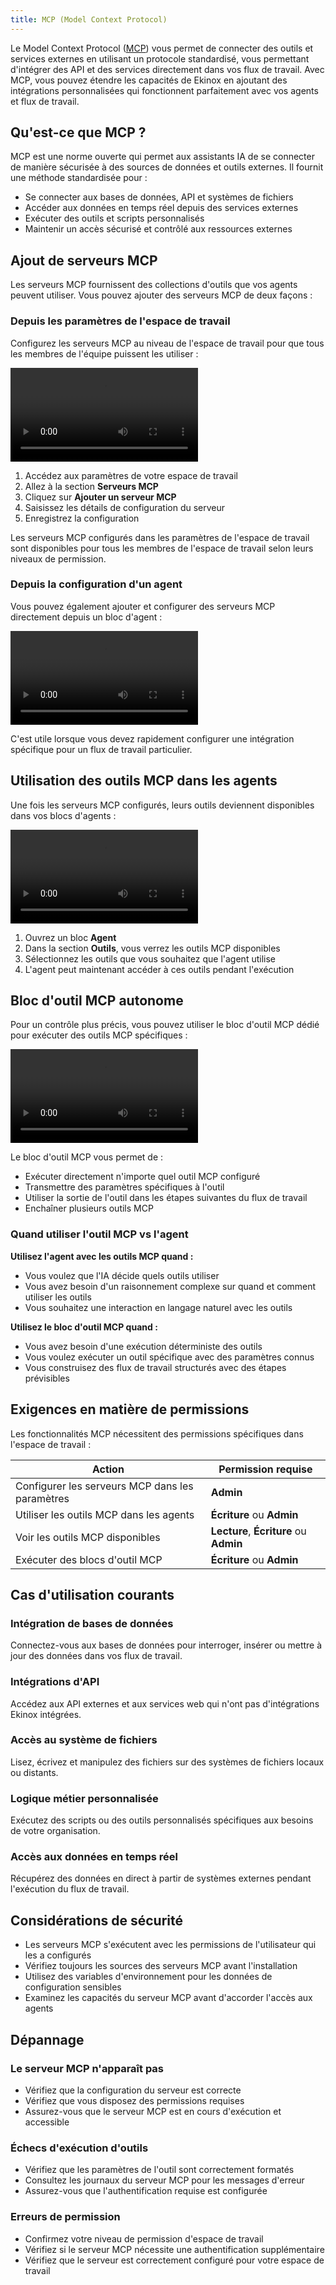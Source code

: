 ```yaml
---
title: MCP (Model Context Protocol)
---
```



Le Model Context Protocol ([MCP](https://modelcontextprotocol.com/)) vous permet de connecter des outils et services externes en utilisant un protocole standardisé, vous permettant d'intégrer des API et des services directement dans vos flux de travail. Avec MCP, vous pouvez étendre les capacités de Ekinox en ajoutant des intégrations personnalisées qui fonctionnent parfaitement avec vos agents et flux de travail.

## Qu'est-ce que MCP ?

MCP est une norme ouverte qui permet aux assistants IA de se connecter de manière sécurisée à des sources de données et outils externes. Il fournit une méthode standardisée pour :

- Se connecter aux bases de données, API et systèmes de fichiers
- Accéder aux données en temps réel depuis des services externes
- Exécuter des outils et scripts personnalisés
- Maintenir un accès sécurisé et contrôlé aux ressources externes

## Ajout de serveurs MCP

Les serveurs MCP fournissent des collections d'outils que vos agents peuvent utiliser. Vous pouvez ajouter des serveurs MCP de deux façons :

### Depuis les paramètres de l'espace de travail

Configurez les serveurs MCP au niveau de l'espace de travail pour que tous les membres de l'équipe puissent les utiliser :

<div className="mx-auto w-full overflow-hidden rounded-lg">
  <Video src="mcp-1.mp4" width={700} height={450} />
</div>

1. Accédez aux paramètres de votre espace de travail
2. Allez à la section **Serveurs MCP**
3. Cliquez sur **Ajouter un serveur MCP**
4. Saisissez les détails de configuration du serveur
5. Enregistrez la configuration

<Callout type="info">
Les serveurs MCP configurés dans les paramètres de l'espace de travail sont disponibles pour tous les membres de l'espace de travail selon leurs niveaux de permission.
</Callout>

### Depuis la configuration d'un agent

Vous pouvez également ajouter et configurer des serveurs MCP directement depuis un bloc d'agent :

<div className="mx-auto w-full overflow-hidden rounded-lg">
  <Video src="mcp-2.mp4" width={700} height={450} />
</div>

C'est utile lorsque vous devez rapidement configurer une intégration spécifique pour un flux de travail particulier.

## Utilisation des outils MCP dans les agents

Une fois les serveurs MCP configurés, leurs outils deviennent disponibles dans vos blocs d'agents :

<div className="mx-auto w-full overflow-hidden rounded-lg">
  <Video src="mcp-3.mp4" width={700} height={450} />
</div>

1. Ouvrez un bloc **Agent**
2. Dans la section **Outils**, vous verrez les outils MCP disponibles
3. Sélectionnez les outils que vous souhaitez que l'agent utilise
4. L'agent peut maintenant accéder à ces outils pendant l'exécution

## Bloc d'outil MCP autonome

Pour un contrôle plus précis, vous pouvez utiliser le bloc d'outil MCP dédié pour exécuter des outils MCP spécifiques :

<div className="mx-auto w-full overflow-hidden rounded-lg">
  <Video src="mcp-4.mp4" width={700} height={450} />
</div>

Le bloc d'outil MCP vous permet de :
- Exécuter directement n'importe quel outil MCP configuré
- Transmettre des paramètres spécifiques à l'outil
- Utiliser la sortie de l'outil dans les étapes suivantes du flux de travail
- Enchaîner plusieurs outils MCP

### Quand utiliser l'outil MCP vs l'agent

**Utilisez l'agent avec les outils MCP quand :**
- Vous voulez que l'IA décide quels outils utiliser
- Vous avez besoin d'un raisonnement complexe sur quand et comment utiliser les outils
- Vous souhaitez une interaction en langage naturel avec les outils

**Utilisez le bloc d'outil MCP quand :**
- Vous avez besoin d'une exécution déterministe des outils
- Vous voulez exécuter un outil spécifique avec des paramètres connus
- Vous construisez des flux de travail structurés avec des étapes prévisibles

## Exigences en matière de permissions

Les fonctionnalités MCP nécessitent des permissions spécifiques dans l'espace de travail :

| Action | Permission requise |
|--------|-------------------|
| Configurer les serveurs MCP dans les paramètres | **Admin** |
| Utiliser les outils MCP dans les agents | **Écriture** ou **Admin** |
| Voir les outils MCP disponibles | **Lecture**, **Écriture** ou **Admin** |
| Exécuter des blocs d'outil MCP | **Écriture** ou **Admin** |

## Cas d'utilisation courants

### Intégration de bases de données
Connectez-vous aux bases de données pour interroger, insérer ou mettre à jour des données dans vos flux de travail.

### Intégrations d'API
Accédez aux API externes et aux services web qui n'ont pas d'intégrations Ekinox intégrées.

### Accès au système de fichiers
Lisez, écrivez et manipulez des fichiers sur des systèmes de fichiers locaux ou distants.

### Logique métier personnalisée
Exécutez des scripts ou des outils personnalisés spécifiques aux besoins de votre organisation.

### Accès aux données en temps réel
Récupérez des données en direct à partir de systèmes externes pendant l'exécution du flux de travail.

## Considérations de sécurité

- Les serveurs MCP s'exécutent avec les permissions de l'utilisateur qui les a configurés
- Vérifiez toujours les sources des serveurs MCP avant l'installation
- Utilisez des variables d'environnement pour les données de configuration sensibles
- Examinez les capacités du serveur MCP avant d'accorder l'accès aux agents

## Dépannage

### Le serveur MCP n'apparaît pas
- Vérifiez que la configuration du serveur est correcte
- Vérifiez que vous disposez des permissions requises
- Assurez-vous que le serveur MCP est en cours d'exécution et accessible

### Échecs d'exécution d'outils
- Vérifiez que les paramètres de l'outil sont correctement formatés
- Consultez les journaux du serveur MCP pour les messages d'erreur
- Assurez-vous que l'authentification requise est configurée

### Erreurs de permission
- Confirmez votre niveau de permission d'espace de travail
- Vérifiez si le serveur MCP nécessite une authentification supplémentaire
- Vérifiez que le serveur est correctement configuré pour votre espace de travail